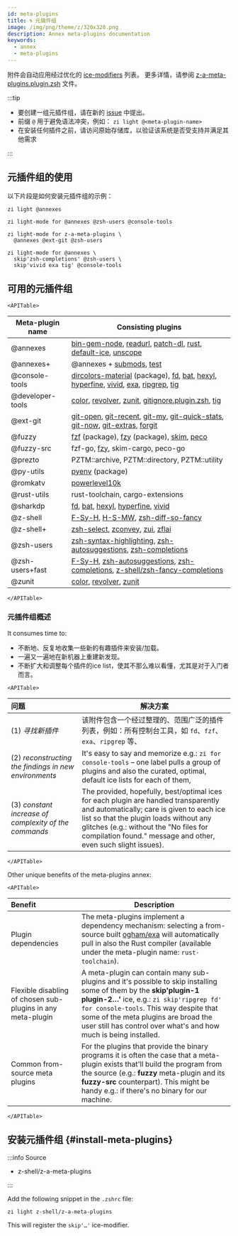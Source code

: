 ```yaml
---
id: meta-plugins
title: 🌀 元插件组
image: /img/png/theme/z/320x320.png
description: Annex meta-plugins documentation
keywords:
  - annex
  - meta-plugins
---
```


<!-- @format -->


附件会自动应用经过优化的 [ice-modifiers][] 列表。 更多详情，请参阅 [z-a-meta-plugins.plugin.zsh][] 文件。

:::tip

- 要创建一组元插件组，请在新的 [issue][issues/new] 中提出。
- 前缀 `@` 用于避免语法冲突，例如： `zi light @<meta-plugin-name>`
- 在安装任何插件之前，请访问原始存储库，以验证该系统是否受支持并满足其他需求

:::

## 元插件组的使用

以下片段是如何安装元插件组的示例：

```shell
zi light @annexes
```

```shell
zi light-mode for @annexes @zsh-users @console-tools
```

```shell showLineNumbers
zi light-mode for z-a-meta-plugins \
  @annexes @ext-git @zsh-users
```

```shell showLineNumbers
zi light-mode for @annexes \
  skip'zsh-completions' @zsh-users \
  skip'vivid exa tig' @console-tools
```

## 可用的元插件组

```mdx-code-block
<APITable>
```

| Meta-plugin name | Consisting plugins                                                                                                                                          |
| ---------------- | ----------------------------------------------------------------------------------------------------------------------------------------------------------- |
| @annexes         | [bin-gem-node][], [readurl][], [patch-dl][], [rust][], [default-ice][], [unscope][]                                                                         |
| @annexes+        | @annexes + [submods][], [test][]                                                                                                                            |
| @console-tools   | [dircolors-material][] (package), [fd][], [bat][], [hexyl][], [hyperfine][], [vivid][], [exa][], [ripgrep][], [tig][]                    |
| @developer-tools | [color][], [revolver][], [zunit][], [gitignore.plugin.zsh][], [tig][]                                                                                       |
| @ext-git         | [git-open][], [git-recent][], [git-my][], [git-quick-stats][], [git-now][], [git-extras][], [forgit][]                                                      |
| @fuzzy           | [fzf][] (package), [fzy][] (package), [skim][], [peco][]                                                              |
| @fuzzy-src       | fzf-go, [fzy][], skim-cargo, peco-go                                                                                                                        |
| @prezto          | PZTM::archive, PZTM::directory, PZTM::utility                                                                                                               |
| @py-utils        | [pyenv][] (package)                                                                                                                      |
| @romkatv         | [powerlevel10k][]                                                                                                                                           |
| @rust-utils      | rust-toolchain, cargo-extensions                                                                                                                            |
| @sharkdp         | [fd][], [bat][], [hexyl][], [hyperfine][], [vivid][]                                                                                                        |
| @z-shell         | [F-Sy-H][], [H-S-MW][], [zsh-diff-so-fancy][]                                                                                                               |
| @z-shell+        | [zsh-select][], [zconvey][], [zui][], [zflai][]                                                                                                             |
| @zsh-users       | [zsh-syntax-highlighting][], [zsh-autosuggestions][], [zsh-completions][]                                                                                   |
| @zsh-users+fast  | [F-Sy-H][], [zsh-autosuggestions][], [zsh-completions][], [z-shell/zsh-fancy-completions][]                                                                 |
| @zunit           | [color][], [revolver][], [zunit][]                                                                                                                          |

```mdx-code-block
</APITable>
```

### 元插件组概述

It consumes time to:

- 不断地、反复地收集一些新的有趣插件来安装/加载。
- 一遍又一遍地在新机器上重建新发现。
- 不断扩大和调整每个插件的ice list，使其不那么难以看懂，尤其是对于入门者而言。

```mdx-code-block
<APITable>
```

| 问题                                                                       | 解决方案                                                                                                                                                                                                                                                                                                      |
| :----------------------------------------------------------------------- | --------------------------------------------------------------------------------------------------------------------------------------------------------------------------------------------------------------------------------------------------------------------------------------------------------- |
| (1) _寻找新插件_                                           | 该附件包含一个经过整理的、范围广泛的插件列表，例如：所有控制台工具，如 `fd`、`fzf`、`exa`、`ripgrep` 等、                                                                                                                                                                                                                                         |
| (2) _reconstructing the findings in new environments_ | It's easy to say and memorize e.g.: `zi for console-tools` – one label pulls a group of plugins and also the curated, optimal, default ice lists for each of them,                                                                                                                                        |
| (3) _constant increase of complexity of the commands_ | The provided, hopefully, best/optimal ices for each plugin are handled transparently and automatically; care is given to each ice list so that the plugin loads without any glitches (e.g.: without the "No files for compilation found." message and other, even such slight issues). |

```mdx-code-block
</APITable>
```

Other unique benefits of the meta-plugins annex:

```mdx-code-block
<APITable>
```

| Benefit                                                     | Description                                                                                                                                                                                                                                                                                                                              |
| :---------------------------------------------------------- | ---------------------------------------------------------------------------------------------------------------------------------------------------------------------------------------------------------------------------------------------------------------------------------------------------------------------------------------- |
| Plugin dependencies                                         | The meta-plugins implement a dependency mechanism: selecting a from-source built [ogham/exa][exa] will automatically pull in also the Rust compiler (available under the meta-plugin name: `rust-toolchain`).                                                                                                         |
| Flexible disabling of chosen sub-plugins in any meta-plugin | A meta-plugin can contain many sub-plugins and it's possible to skip installing some of them by the **skip'plugin-1 plugin-2…'** ice, e.g.: `zi skip'ripgrep fd' for console-tools`. This way despite that some of the meta plugins are broad the user still has control over what's and how much is being installed.                    |
| Common from-source meta plugins                             | For the plugins that provide the binary programs it is often the case that a meta-plugin exists that'll build the program from the source (e.g.: **fuzzy** meta-plugin and its **fuzzy-src** counterpart). This might be handy e.g.: if there's no binary for our machine.                                            |

```mdx-code-block
</APITable>
```

## 安装元插件组 {#install-meta-plugins}

:::info Source

- <Link className='github-link' href='https://github.com/z-shell/z-a-meta-plugins'>
    z-shell/z-a-meta-plugins
  </Link>

:::

<Tabs>
  <TabItem value="default" label="Default" default>

Add the following snippet in the `.zshrc` file:

```shell
zi light z-shell/z-a-meta-plugins
```

</TabItem>
</Tabs>

This will register the `skip'…'` ice-modifier.

<!-- end-of-file -->

<!-- links -->

[ice-modifiers]: /docs/guides/syntax/ice-modifiers

<!-- external -->

[bat]: https://github.com/sharkdp/bat
[bin-gem-node]: https://github.com/z-shell/z-a-bin-gem-node
[color]: https://github.com/zdharma/color
[default-ice]: https://github.com/z-shell/z-a-default-ice
[dircolors-material]: https://github.com/z-shell/dircolors-material
[exa]: https://github.com/ogham/exa
[f-sy-h]: https://github.com/z-shell/F-Sy-H
[fd]: https://github.com/sharkdp/fd
[forgit]: https://github.com/wfxr/forgit
[fzf]: https://github.com/z-shell/fzf
[fzy]: https://github.com/z-shell/fzy
[git-extras]: https://github.com/tj/git-extras
[git-my]: https://github.com/davidosomething/git-my
[git-now]: https://github.com/iwata/git-now
[git-open]: https://github.com/paulirish/git-open
[git-quick-stats]: https://github.com/arzzen/git-quick-stats
[git-recent]: https://github.com/paulirish/git-recent
[gitignore.plugin.zsh]: https://github.com/voronkovich/gitignore.plugin.zsh
[h-s-mw]: https://github.com/z-shell/H-S-MW
[hexyl]: https://github.com/sharkdp/hexyl
[hyperfine]: https://github.com/sharkdp/hyperfine
[issues/new]: https://github.com/z-shell/z-a-meta-plugins/issues/new
[patch-dl]: https://github.com/z-shell/z-a-patch-dl
[peco]: https://github.com/peco/peco
[powerlevel10k]: https://github.com/romkatv/powerlevel10k
[pyenv]: https://github.com/z-shell/pyenv
[readurl]: https://github.com/z-shell/z-a-readurl
[revolver]: https://github.com/zdharma/revolver
[ripgrep]: https://github.com/BurntSushi/ripgrep
[rust]: https://github.com/z-shell/z-a-rust
[skim]: https://github.com/lotabout/skim
[submods]: https://github.com/z-shell/z-a-submods
[test]: https://github.com/z-shell/z-a-test
[tig]: https://github.com/jonas/tig
[unscope]: https://github.com/z-shell/z-a-unscope
[vivid]: https://github.com/sharkdp/vivid
[z-a-meta-plugins.plugin.zsh]: https://github.com/z-shell/z-a-meta-plugins/blob/main/z-a-meta-plugins.plugin.zsh
[zconvey]: https://github.com/z-shell/zconvey
[zflai]: https://github.com/z-shell/zflai
[zsh-autosuggestions]: https://github.com/zsh-users/zsh-autosuggestions
[zsh-completions]: https://github.com/zsh-users/zsh-completions
[zsh-diff-so-fancy]: https://github.com/z-shell/zsh-diff-so-fancy
[zsh-select]: https://github.com/z-shell/zsh-select
[zsh-syntax-highlighting]: https://github.com/zsh-users/zsh-syntax-highlighting
[zui]: https://github.com/z-shell/zui
[zunit]: https://github.com/zdharma/zunit
[z-shell/zsh-fancy-completions]: https://github.com/z-shell/zsh-fancy-completions
